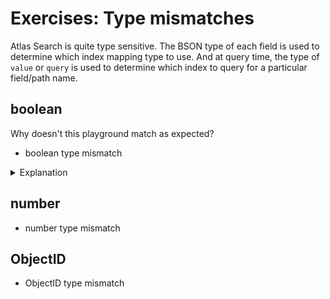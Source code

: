 # Exercises: Type mismatches

Atlas Search is quite type sensitive. The BSON type of each field is used to determine which index mapping type to use. And at query time, the type of `value` or `query` is used to determine which index to query for a particular field/path name.

## boolean
Why doesn't this playground match as expected?
  * <Playground url="https://search-playground.corp.mongodb.com/tools/code-sandbox/snapshots/67962dfdaa132ffc76719f57">boolean type mismatch</Playground>
  
  <details>
  <summary>Explanation</summary>
  <div>
  The type of `$search.equals.value` is not an actual boolean (it's a `string` of "true") and thus will be looking for an indexed value corresponding that type (which in this case would be a `token` search type).

  Here's a corrected pipeline:
  ```js
  [
    {
      $search: {
        index: "default",
        equals: {
          value: true,
          path: "in_stock"
        }
      }
    }
  ]
  ```
  </div>
  </details>

## number
  * <Playground url="https://search-playground.corp.mongodb.com/tools/code-sandbox/snapshots/67962e2faa132ffc76719f5b">number type mismatch</Playground>

## ObjectID
  * <Playground url="https://search-playground.corp.mongodb.com/tools/code-sandbox/snapshots/67962dc7aa132ffc76719f55">ObjectID type mismatch</Playground>

